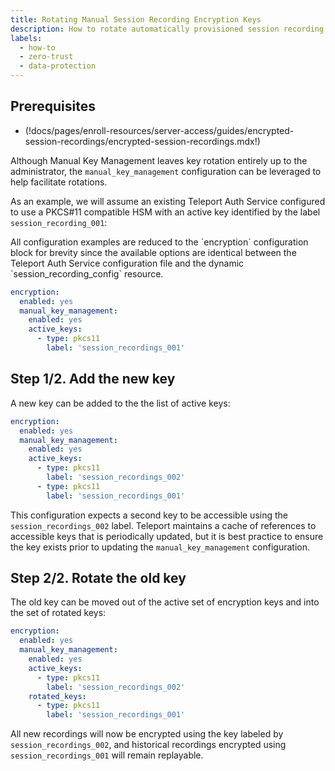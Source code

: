 ```yaml
---
title: Rotating Manual Session Recording Encryption Keys
description: How to rotate automatically provisioned session recording encryption keys.
labels:
  - how-to
  - zero-trust
  - data-protection
---
```


## Prerequisites

- (!docs/pages/enroll-resources/server-access/guides/encrypted-session-recordings/encrypted-session-recordings.mdx!)

Although Manual Key Management leaves key rotation entirely up to the
administrator, the `manual_key_management` configuration can be leveraged to help facilitate rotations.

As an example, we will assume an existing Teleport Auth Service configured to
use a PKCS#11 compatible HSM with an active key identified by the label
`session_recording_001`:

<Admonition type="note">
All configuration examples are reduced to the `encryption` configuration block
for brevity since the available options are identical between the Teleport Auth
Service configuration file and the dynamic `session_recording_config` resource.
</Admonition>

```yaml
encryption:
  enabled: yes
  manual_key_management:
    enabled: yes
    active_keys:
      - type: pkcs11
        label: 'session_recordings_001'
```

## Step 1/2. Add the new key

A new key can be added to the the list of active keys:

```yaml
encryption:
  enabled: yes
  manual_key_management:
    enabled: yes
    active_keys:
      - type: pkcs11
        label: 'session_recordings_002'
      - type: pkcs11
        label: 'session_recordings_001'
```

This configuration expects a second key to be accessible using the
`session_recordings_002` label. Teleport maintains a cache of references to
accessible keys that is periodically updated, but it is best practice to ensure
the key exists prior to updating the `manual_key_management` configuration.

## Step 2/2. Rotate the old key

The old key can be moved out of the active set of encryption keys and into the
set of rotated keys:

```yaml
encryption:
  enabled: yes
  manual_key_management:
    enabled: yes
    active_keys:
      - type: pkcs11
        label: 'session_recordings_002'
    rotated_keys:
      - type: pkcs11
        label: 'session_recordings_001'
```

All new recordings will now be encrypted using the key labeled by
`session_recordings_002`, and historical recordings encrypted using
`session_recordings_001` will remain replayable.

